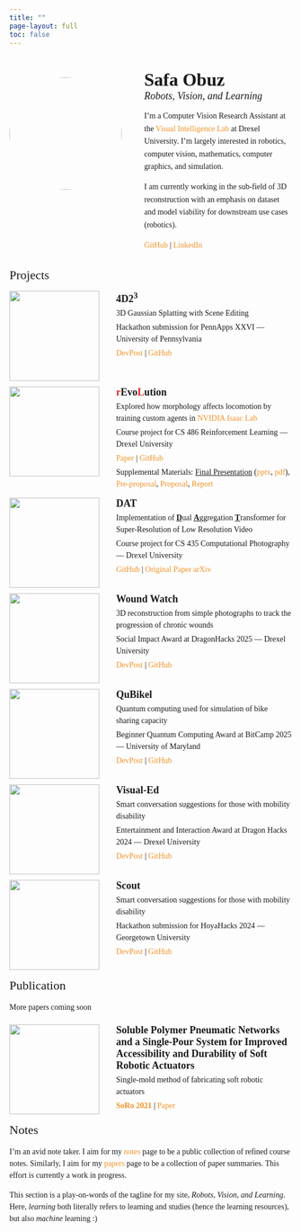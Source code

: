 ```yaml
---
title: ""
page-layout: full
toc: false
---
```


<style>

body, td, th, tr, p, a {
  font-family: 'et-book', 'Palatino', 'Palatino Linotype', Georgia, serif;
  font-size: 14px;
}

a {
  color: #f09228;
  text-decoration: none;
}

a:focus, a:hover {
  color: #1772d0;
  text-decoration: none;
}

#quarto-header {
  display: none !important;
}

.profile-section {
  display: flex;
  align-items: flex-start;
  gap: 40px;
  margin: 40px auto 0px auto;  /* Top Bottom Margins */
  max-width: 800px;
}

.profile-image {
  width: 200px;
  height: 200px;
  flex-shrink: 0;
}

.profile-image img {
  width: 200px;
  height: 200px;
  border-radius: 50%;
  object-fit: cover;
  display: block;
}

.profile-text h1 {
  font-family: 'et-book', 'Palatino', 'Palatino Linotype', Georgia, serif;
  font-size: 32px;
  margin-top: 0;  /* Add this line */
  margin-bottom: 0px;
}

.profile-text h2 {
  font-family: 'et-book', 'Palatino', 'Palatino Linotype', Georgia, serif;
  font-size: 18px;
  font-weight: 300;
  font-style: italic;
  margin-top: 0px;  /* Change from 5px */
  margin-bottom: 10px;
}

.profile-text p {
  font-family: 'et-book', 'Palatino', 'Palatino Linotype', Georgia, serif;
  font-size: 14px;
  line-height: 1.6;
}

.profile-text {
  font-size: 14px;
}

.project-item {
  display: flex;
  gap: 30px;
  margin-bottom: 10px;
  max-width: 800px;
  margin-left: auto;
  margin-right: auto;
}

.project-image-container {
  width: 160px;
  height: 160px;
  position: relative;
  flex-shrink: 0;
}

.project-image-container img {
  width: 100%;
  height: 100%;
  object-fit: cover;
  position: absolute;
  top: 0;
  left: 0;
}

.project-gif {
  opacity: 0;
  transition: opacity 0.3s ease;
}

.project-image-container:hover .project-gif {
  opacity: 1;
}

.project-text h3 {
  font-family: 'et-book', 'Palatino', 'Palatino Linotype', Georgia, serif;
  font-size: 18px;
  font-weight: 700;
  margin-top: 0;
  margin-bottom: 4px;
}

.project-text p {
  margin-top: 4px;
  margin-bottom: 4px;
  font-family: 'et-book', 'Palatino', 'Palatino Linotype', Georgia, serif;
  font-size: 14px;
  line-height: 1.5;
}

.project-text {
  font-size: 14px;
}

h2 {
  font-family: 'et-book', 'Palatino', 'Palatino Linotype', Georgia, serif;
  font-size: 22px;
  font-weight: normal;
  max-width: 800px;
  margin: 15px auto 15px auto;
}

.notes-description {
  font-family: 'et-book', 'Palatino', 'Palatino Linotype', Georgia, serif;
  font-size: 14px;
  line-height: 1.5;
  max-width: 800px;
  margin: 0px auto 20px auto;
}

@media (min-width: 769px) {
  .profile-continuation {
    display: none !important;
  }
  
  .profile-section {
    display: flex;  /* Ensure flex on desktop */
    align-items: flex-start;
    gap: 40px;
  }
}


@media (max-width: 768px) {
  .profile-section {
    display: grid;
    grid-template-columns: 100px 1fr;
    gap: 15px;
    margin: 20px auto 0px auto;
  }
  
  .profile-image {
    grid-row: 1;
    grid-column: 1;
    width: 100px;
    height: 100px;
  }
  
  .profile-image img {
    width: 100px;
    height: 100px;
  }
  
  .profile-text {
    grid-row: 1;
    grid-column: 2;
  }
  
  .profile-text h1 {
    font-size: 28px;
    margin-top: 0;
  }
  
  .profile-text h2 {
    font-size: 16px;
  }
  
  .profile-text p {
    display: none;
  }
  
  .profile-continuation {
    grid-row: 2;
    grid-column: 1 / -1;
  }
  
  .project-item {
    gap: 15px;
  }
  
  .project-image-container {
    width: 120px;
    height: 120px;
  }
}

</style>

::: {.profile-section}
::: {.profile-image}
![](media/profile.jpg)
:::

::: {.profile-text}
# Safa Obuz

## *Robots, Vision, and Learning*

I'm a Computer Vision Research Assistant at the [Visual Intelligence Lab](https://github.com/VILab-Drexel) at Drexel University. I'm largely interested in robotics, computer vision, mathematics, computer graphics, and simulation.

I am currently working in the sub-field of 3D reconstruction with an emphasis on dataset and model viability for downstream use cases (robotics).

[GitHub](https://github.com/SafaObuz) | [LinkedIn](https://www.linkedin.com/in/safaobuz/)
:::
:::

::: {.profile-continuation}
I'm a Computer Vision Research Assistant at the [Visual Intelligence Lab](https://github.com/VILab-Drexel) at Drexel University. I'm largely interested in robotics, computer vision, mathematics, computer graphics, and simulation.

I am currently working in the sub-field of 3D reconstruction with an emphasis on dataset and model viability for downstream use cases (robotics).

[GitHub](https://github.com/SafaObuz) | [LinkedIn](https://www.linkedin.com/in/safaobuz/)
:::

<h2>Projects</h2>

::: {.project-item}
::: {.project-image-container}
![](media/4d23.jpg){.project-still loading="eager"}
![](media/4d23.gif){.project-gif loading="lazy"}
:::

::: {.project-text}
<h3>4D2$^3$</h3>

3D Gaussian Splatting with Scene Editing

Hackathon submission for PennApps XXVI — University of Pennsylvania

[DevPost](https://devpost.com/software/4d2) | [GitHub](https://github.com/SafaObuz/PennApps25)
:::
:::

::: {.project-item}
::: {.project-image-container}
![](media/revolution.jpg){.project-still loading="eager"} 
![](media/revolution.gif){.project-gif loading="lazy"}
:::

::: {.project-text}
<h3><span style="color: #dc2626;">r</span>Evo<span style="color: #dc2626;">L</span>ution</h3>


Explored how morphology affects locomotion by training custom agents in [NVIDIA Isaac Lab](https://isaac-sim.github.io/IsaacLab/main/index.html)

Course project for CS 486 Reinforcement Learning — Drexel University

[Paper](https://drive.google.com/file/d/1hLXRfp9C7qjovj-StbBOOa6sEHfBAbZd/view) | [GitHub](https://github.com/khristova21/revolution)

Supplemental Materials: <u>Final Presentation</u> ([pptx](https://docs.google.com/presentation/d/12v27zgNH5sNeHd43kbbBKb1olVjcAzEf/view),
                                            [pdf](https://drive.google.com/file/d/1v7bIZGjKJgPe8aHpcMhDQJbnIsN1YNKI/view)),
                        [Pre-proposal](https://drive.google.com/file/d/1dMqXJVrA7nLkX09_knMJoQohPCSoQ6k5/view), 
                        [Proposal](https://drive.google.com/file/d/1SljyrmtPDhYb6YtO7Qv-t-b9UjdggLg5/view), 
                        [Report](https://drive.google.com/file/d/1xF-aFsaXKHTichqVeV799vquzZtE7PO8/view)
:::
:::

::: {.project-item}
::: {.project-image-container}
![](media/dat.jpg){.project-still loading="eager"}
:::

::: {.project-text}
<h3>DAT</h3>

Implementation of <u>**D**</u>ual <u>**A**</u>ggregation <u>**T**</u>ransformer for Super-Resolution of Low Resolution Video 

Course project for CS 435 Computational Photography — Drexel University
 
[GitHub](https://github.com/SafaObuz/CS435FinalProject) | [Original Paper arXiv](https://arxiv.org/abs/2308.03364)
:::
:::

::: {.project-item}
::: {.project-image-container}
![](media/wound.jpg){.project-still loading="eager"}
:::

::: {.project-text}
<h3>Wound Watch</h3>

3D reconstruction from simple photographs to track the progression of chronic wounds 

Social Impact Award at DragonHacks 2025 — Drexel University

[DevPost](https://devpost.com/software/deepcare-ai) | [GitHub](https://github.com/arijitchakma79/WoundWatch)
:::
:::

::: {.project-item}
::: {.project-image-container}
![](media/qubikel.jpg){.project-still loading="eager"}
:::

::: {.project-text}
<h3>QuBikel</h3>

Quantum computing used for simulation of bike sharing capacity

Beginner Quantum Computing Award at BitCamp 2025 — University of Maryland

[DevPost](https://devpost.com/software/qubikel) | [GitHub](https://github.com/Yannaner/BitCamp-2025)
:::
:::

::: {.project-item}
::: {.project-image-container}
![](media/visual-ed.jpg){.project-still loading="eager"}
:::

::: {.project-text}
<h3>Visual-Ed</h3>

Smart conversation suggestions for those with mobility disability 

Entertainment and Interaction Award at Dragon Hacks 2024 — Drexel University
 
[DevPost](https://devpost.com/software/visual-ed) | [GitHub](https://github.com/SafaObuz/Visual-Ed/)
:::
:::

::: {.project-item}
::: {.project-image-container}
![](media/scout.jpg){.project-still loading="eager"}
![](media/scout.gif){.project-gif loading="lazy"}
:::

::: {.project-text}
<h3>Scout</h3>

Smart conversation suggestions for those with mobility disability 

Hackathon submission for HoyaHacks 2024 — Georgetown University
 
[DevPost](https://devpost.com/software/scout-campus-security) | [GitHub](https://github.com/arijitchakma79/HoyaHacks24)
:::
:::

<h2>Publication</h2>

::: {.notes-description}
More papers coming soon
:::

::: {.project-item}
::: {.project-image-container}
![](media/soft.jpg){.project-still loading="eager"}
:::

::: {.project-text}
<h3>Soluble Polymer Pneumatic Networks and a Single-Pour System for Improved Accessibility and Durability of Soft Robotic Actuators</h3>

Single-mold method of fabricating soft robotic actuators

**[SoRo 2021](https://www.liebertpub.com/doi/abs/10.1089/soro.2019.0133)** | [Paper](https://istem.illinois.edu/PDF/soro.2019.0133.pdf)
:::
:::



<h2>Notes</h2>

::: {.notes-description}
I'm an avid note taker. I aim for my [notes](notes/index.html) page to be a public collection of refined course notes. Similarly, I aim for my [papers](papers/index.html) page to be a collection of paper summaries. This effort is currently a work in progress. 

This section is a play-on-words of the tagline for my site, *Robots, Vision, and Learning*. Here, *learning* both literally refers to learning and studies (hence the learning resources), but also *machine* learning :)
:::